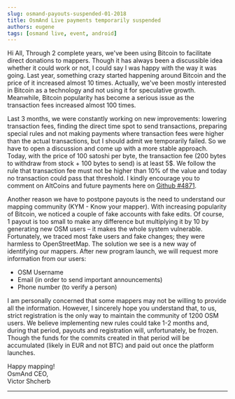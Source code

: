 ```yaml
---
slug: osmand-payouts-suspended-01-2018
title: OsmAnd Live payments temporarily suspended
authors: eugene
tags: [osmand live, event, android]
---
```



Hi All,
Through 2 complete years, we've been using Bitcoin to facilitate direct donations to mappers. Though it has always been a discussible idea whether it could work or not, I could say I was happy with the way it was going. Last year, something crazy started happening around Bitcoin and the price of it increased almost 10 times. Actually, we've been mostly interested in Bitcoin as a technology and not using it for speculative growth. Meanwhile, Bitcoin popularity has become a serious issue as the transaction fees increased almost 100 times.

<!--truncate-->

Last 3 months, we were constantly working on new improvements: lowering transaction fees, finding the direct time spot to send transactions, preparing special rules and not making payments where transaction fees were higher than the actual transactions, but I should admit we temporarily failed. So we have to open a discussion and come up with a more stable approach. Today, with the price of 100 satoshi per byte, the transaction fee (200 bytes to withdraw from stock + 100 bytes to send) is at least 5$. We follow the rule that transaction fee must not be higher than 10% of the value and today no transaction could pass that threshold. I kindly encourage you to comment on AltCoins and future payments here on [Github #4871](https://github.com/osmandapp/Osmand/issues/4871).

Another reason we have to postpone payouts is the need to understand our mapping community (KYM - Know your mapper). With increasing popularity of Bitcoin, we noticed a couple of fake accounts with fake edits. Of course, 1 payout is too small to make any difference but multiplying it by 10 by generating new OSM users – it makes the whole system vulnerable. Fortunately, we traced most fake users and fake changes; they were harmless to OpenStreetMap. The solution we see is a new way of identifying our mappers. After new program launch, we will request more information from our users:

* OSM Username
* Email (in order to send important announcements)
* Phone number (to verify a person)

I am personally concerned that some mappers may not be willing to provide all the information. However, I sincerely hope you understand that, to us, strict registration is the only way to maintain the community of 1200 OSM users.
We believe implementing new rules could take 1-2 months and, during that period, payouts and registration will, unfortunately, be frozen. Though the funds for the commits created in that period will be accumulated (likely in EUR and not BTC) and paid out once the platform launches.

Happy mapping!  
OsmAnd CEO,  
Victor Shcherb
________________________________________________

<LinksTelegram/>
<AppleStore/>
<AndroidStore/>